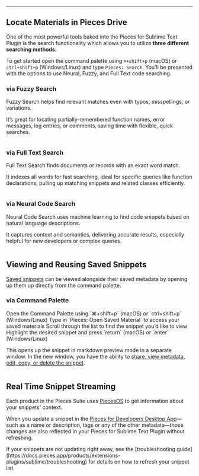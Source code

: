 ***

## Locate Materials in Pieces Drive

One of the most powerful tools baked into the Pieces for Sublime Text Plugin is the search functionality which allows you to utilize **three different searching methods.**

To get started open the command palette using `⌘+shift+p` (macOS) or `ctrl+shift+p` (Windows/Linux) and type `Pieces: Search`. You’ll be presented with the options to use Neural, Fuzzy, and Full Text code searching.

### via Fuzzy Search

Fuzzy Search helps find relevant matches even with typos, misspellings, or variations.

It’s great for locating partially-remembered function names, error messages, log entries, or comments, saving time with flexible, quick searches.

<Image src="https://cdn.hashnode.com/res/hashnode/image/upload/v1733969222267/21d999af-9f4e-458c-a1e3-c08ce01c16bb.png" alt="" align="center" fullwidth="true" />

### via Full Text Search

Full Text Search finds documents or records with an exact word match.

It indexes all words for fast searching, ideal for specific queries like function declarations, pulling up matching snippets and related classes efficiently.

<Image src="https://cdn.hashnode.com/res/hashnode/image/upload/v1733969192967/9c752edc-10d2-4be7-bcff-d3ce9dd6481a.png" alt="" align="center" fullwidth="true" />

### via Neural Code Search

Neural Code Search uses machine learning to find code snippets based on natural language descriptions.

It captures context and semantics, delivering accurate results, especially helpful for new developers or complex queries.

<Image src="https://storage.googleapis.com/hashnode_product_documentation_assets/sublime_text_plugin_assets/using_snippets/search_and_reuse/search_natural_NPL.gif" alt="" align="middle" fullwidth="true" />

## Viewing and Reusing Saved Snippets

[Saved snippets](https://docs.pieces.app/products/extensions-plugins/sublime/drive/save-snippets) can be viewed alongside their saved metadata by opening up them up directly from the command palette.

### via Command Palette

<Steps>
  <Step title="Open the Command Palette">
    Open the Command Palette using `⌘+shift+p` (macOS) or `ctrl+shift+p` (Windows/Linux)
  </Step>

  <Step title="Open Saved Materials">
    Type in `Pieces: Open Saved Material` to access your saved materials
  </Step>

  <Step title="Select a Snippet">
    Scroll through the list to find the snippet you’d like to view
  </Step>

  <Step title="Open the Snippet">
    Highlight the desired snippet and press `return` (macOS) or `enter` (Windows/Linux)
  </Step>
</Steps>

This opens up the snippet in markdown preview mode in a separate window. In the new window, you have the ability to [share, view metadata, edit, copy, or delete the snippet](https://docs.pieces.app/products/extensions-plugins/sublime/drive).

<Image src="https://storage.googleapis.com/hashnode_product_documentation_assets/sublime_text_plugin_assets/using_snippets/search_and_reuse/open_saved_media.gif" alt="" align="center" fullwidth="true" />

## Real Time Snippet Streaming[​](https://docs.pieces.app/extensions-plugins/jetbrains#real-time-snippet-streaming)

Each product in the Pieces Suite uses [PiecesOS](https://docs.pieces.app/products/core-dependencies/pieces-os) to get information about your snippets' context.

When you update a snippet in the [Pieces for Developers Desktop App](https://docs.pieces.app/products/desktop)—such as a name or description, tags or any of the other metadata—those changes are also reflected in your Pieces for Sublime Text Plugin without refreshing.

<Callout type="tip">
  If your snippets are not updating right away, see the [troubleshooting guide](https://docs.pieces.app/products/extensions-plugins/sublime/troubleshooting) for details on how to refresh your snippet list.
</Callout>
